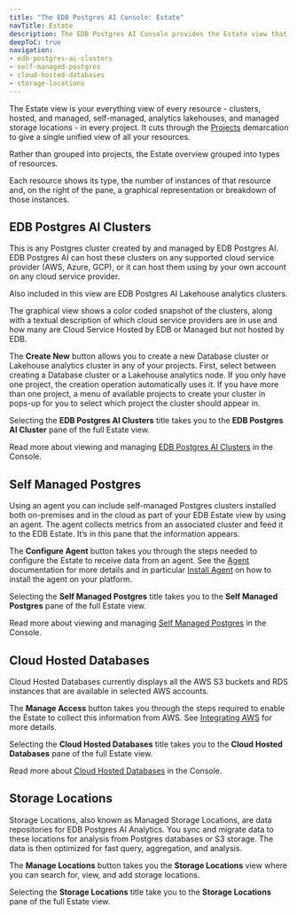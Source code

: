 ```yaml
---
title: "The EDB Postgres AI Console: Estate"
navTitle: Estate
description: The EDB Postgres AI Console provides the Estate view that cuts across your project to give you a singular view of all your resources.
deepToC: true
navigation:
- edb-postgres-ai-clusters
- self-managed-postgres
- cloud-hosted-databases
- storage-locations
---
```


The Estate view is your everything view of every resource - clusters, hosted, and managed, self-managed, analytics lakehouses, and managed storage locations - in every project. It cuts through the [Projects](../projects/) demarcation to give a single unified view of all your resources. 

Rather than grouped into projects, the Estate overview grouped into types of resources.

Each resource shows its type, the number of instances of that resource and, on the right of the pane, a graphical representation or breakdown of those instances.

## EDB Postgres AI Clusters

This is any Postgres cluster created by and managed by EDB Postgres AI. EDB Postgres AI can host these clusters on any supported cloud service provider (AWS, Azure, GCP), or it can host them using  by your own account on any cloud service provider. 

Also included in this view are EDB Postgres AI Lakehouse analytics clusters. 

The graphical view shows a color coded snapshot of the clusters, along with a textual description of which cloud service providers are in use and how many are Cloud Service Hosted by EDB or Managed but not hosted by EDB.

The **Create New** button allows you to create a new Database cluster or Lakehouse analytics cluster in any of your projects. First, select between creating a Database cluster or a  Lakehouse analytics node. If you only have one project, the creation operation automatically uses it. If you have more than one project, a menu of available projects to create your cluster in pops-up for you to select which project the cluster should appear in.

Selecting the **EDB Postgres AI Clusters** title takes you to the __EDB Postgres AI Cluster__ pane of the full Estate view.

Read more about viewing and managing [EDB Postgres AI Clusters](edb-postgres-ai-clusters) in the Console.

## Self Managed Postgres

Using an agent you can include self-managed Postgres clusters installed both on-premises and in the cloud as part of your EDB Estate view by using an agent. The agent collects metrics from an associated cluster and feed it to the EDB Estate. It’s in this pane that the information appears.

The **Configure Agent** button takes you through the steps needed to configure the Estate to receive data from an agent. See the [Agent](../../estate/agent/) documentation for more details and in particular [Install Agent](../../estate/agent/install-agent/) on how to install the agent on your platform.

Selecting the **Self Managed Postgres** title takes you to the __Self Managed Postgres__ pane of the full Estate view.

Read more about viewing and managing [Self Managed Postgres](self-managed-postgres) in the Console.

## Cloud Hosted Databases

Cloud Hosted Databases currently displays all the AWS S3 buckets and RDS instances that are available in selected AWS accounts. 

The **Manage Access** button takes you through the steps required to enable the Estate to collect this information from AWS. See [Integrating AWS](../../estate/integrating/integrate_aws.mdx) for more details.

Selecting the **Cloud Hosted Databases** title takes you to the __Cloud Hosted Databases__ pane of the full Estate view.

Read more about [Cloud Hosted Databases](cloud-hosted-databases) in the Console.

## Storage Locations

Storage Locations, also known as Managed Storage Locations, are data repositories for EDB Postgres AI Analytics. You sync and migrate data to these locations for analysis from Postgres databases or S3 storage. The data is then optimized for fast query, aggregation, and analysis. 

The **Manage Locations** button takes you the __Storage Locations__ view where you can search for, view, and add storage locations.

Selecting the **Storage Locations** title take you to the __Storage Locations__ pane of the full Estate view.
